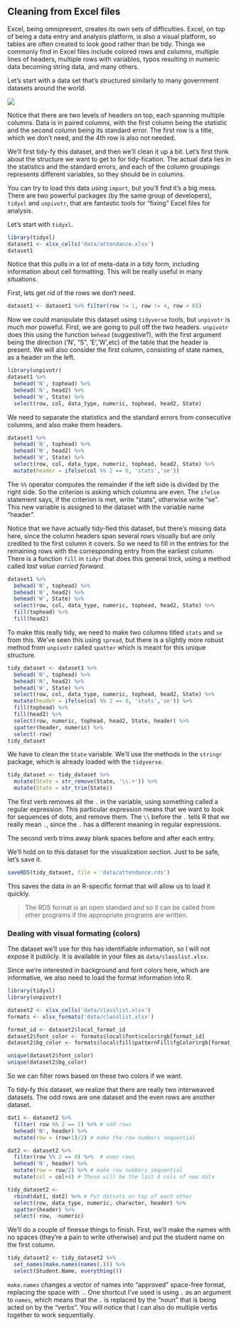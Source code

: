 ## Cleaning from Excel files

Excel, being omnipresent, creates its own sets of difficulties. Excel, on top of being a data entry and
analysis platform, is also a visual platform, so tables are often created to look good rather than be tidy. Things
we commonly find in Excel files include colored rows and columns, multiple lines of headers, multiple rows with variables, typos resulting in numeric data becoming string data, and many others.

Let's start with a data set that's structured similarly to many government datasets around
the world.

![](img/ExcelClean.png)

Notice that there are two levels of headers on top, each spanning multiple columns. 
Data is in paired columns, with the first column being the statistic and the second column
being its standard error. The first row is a title, which we don't need, and the 
4th row is also not needed. 

We'll first tidy-fy this dataset, and then we'll clean it up a bit. Let's first
think about the structure we want to get to for tidy-fication. The actual data lies in 
the statistics and the standard errors, and each of the column groupings represents different
variables, so they should be in columns. 


You can try to load this data using `import`, but you'll find it's a big mess.
There are two powerful packages (by the same group of developers), `tidyxl` and
`unpivotr`, that are fantastic tools for "fixing" Excel files for analysis.

Let's start with `tidyxl`.

```r
library(tidyxl)
dataset1 <- xlsx_cells('data/attendance.xlsx')
dataset1
```

Notice that this pulls in a lot of meta-data in a tidy form, including information
about cell formatting. This will be really useful in many situations. 

First, lets get rid of the rows we don't need.
```r
dataset1 <- dataset1 %>% filter(row != 1, row != 4, row < 65)
```

Now we could manipulate this dataset using `tidyverse` tools, but `unpivotr` is much mor poweful.
First, we are going to pull off the two headers. `unpivotr` does this using the function `behead` (suggestive?), 
with the first argument being the direction ('N', "S", 'E','W',etc) of the table that the header is present. We will 
also consider the first column, consisting of state names, as a header on the left.
```r
library(unpivotr)
dataset1 %>% 
  behead('N', tophead) %>% 
  behead('N', head2) %>% 
  behead('W', State) %>% 
  select(row, col, data_type, numeric, tophead, head2, State)
```

We need to separate the statistics and the standard errors from consecutive columns, and 
also make them headers.
```r
dataset1 %>% 
  behead('N', tophead) %>% 
  behead('N', head2) %>% 
  behead('W', State) %>% 
  select(row, col, data_type, numeric, tophead, head2, State) %>% 
  mutate(header = ifelse(col %% 2 == 0, 'stats','se'))
```

The `%%` operator computes the remainder if the left side is divided by the right side.
So the criterion is asking which columns are even. The `ifelse` statement says, 
if the criterion is met, write "stats", otherwise write "se". This new variable 
is assigned to the dataset with the variable name "header". 



Notice that we have actually tidy-fied this dataset, but there's missing data here, since
the column headers span several rows visually but are only credited to the first column it covers.
So we need to fill in the entries for the remaining rows with the corresponding entry from the earliest column.
There is a function `fill` in `tidyr` that does this general trick, using a method called _last value carried forward_. 
```r
dataset1 %>% 
  behead('N', tophead) %>% 
  behead('N', head2) %>% 
  behead('W', State) %>% 
  select(row, col, data_type, numeric, tophead, head2, State) %>% 
  fill(tophead) %>% 
  fill(head2)

```

To make this really tidy, we need to make two columns titled `stats` and `se` from this. 
We've seen this using `spread`, but there is a slightly more robust method from `unpivotr` called
`spatter` which is meant for this unique structure. 
```r
tidy_dataset <- dataset1 %>% 
  behead('N', tophead) %>% 
  behead('N', head2) %>% 
  behead('W', State) %>% 
  select(row, col, data_type, numeric, tophead, head2, State) %>% 
  mutate(header = ifelse(col %% 2 == 0, 'stats','se')) %>% 
  fill(tophead) %>% 
  fill(head2) %>% 
  select(row, numeric, tophead, head2, State, header) %>% 
  spatter(header, numeric) %>% 
  select(-row)
tidy_dataset
```

We have to clean the `State` variable. We'll use the methods in the `stringr` 
package, which is already loaded with the `tidyverse`.

```r
tidy_dataset <- tidy_dataset %>% 
  mutate(State = str_remove(State, '\\.+')) %>% 
  mutate(State = str_trim(State))
```

The first verb removes all the `.` in the variable, using something called a regular expression. 
This particular expression means that we want to look for sequences of dots, and remove them. 
The `\\` before the `.` tells R that we really mean `.`, since the `.` has a different meaning in 
regular expressions.

The second verb trims away blank spaces before and after each entry.

We'll hold on to this dataset for the visualization section. Just to be safe, let's 
save it. 

```r
saveRDS(tidy_dataset, file = 'data/attendance.rds')
```

This saves the data in an R-specific format that will allow us to load it quickly. 

> The RDS format is an open standard and so it can be called from other programs if the 
appropriate programs are written.

### Dealing with visual formating (colors) {-}

The dataset we'll use for this has identifiable information, so I will not expose 
it publicly. It is available in your files as `data/classlist.xlsx`. 

Since we're interested in background and font colors here, which are informative,
we also need to load the format information into R.

```r
library(tidyxl)
library(unpivotr)

dataset2 <- xlsx_cells('data/classlist.xlsx')
formats <- xlsx_formats('data/classlist.xlsx')

format_id <- dataset2$local_format_id
dataset2$font_color <- formats$local$font$color$rgb[format_id]
dataset2$bg_color <- formats$local$fill$patternFill$fgColor$rgb[format_id]
```

```r
unique(dataset2$font_color)
unique(dataset2$bg_color)
```

So we can filter rows based on these two colors if we want.

To tidy-fy this dataset, we realize that there are really two interweaved datasets. 
The odd rows are one dataset and the even rows are another dataset.

```r
dat1 <- dataset2 %>% 
  filter( row %% 2 == 1) %>% # odd rows
  behead('N', header) %>% 
  mutate(row = (row+1)/2) # make the row numbers sequential

dat2 <- dataset2 %>% 
  filter(row %% 2 == 0) %>%  # even rows
  behead('N', header) %>% 
  mutate(row = row/2) %>% # make row numbers sequential
  mutate(col = col+4) # These will be the last 4 cols of new data

tidy_dataset2 <- 
  rbind(dat1, dat2) %>% # Put datsets on top of each other
  select(row, data_type, numeric, character, header) %>% 
  spatter(header) %>% 
  select(-row, -numeric)
```

We'll do a couple of finesse things to finish. First, we'll make the names with 
no spaces (they're a pain to write otherwise) and put the student name on 
the first column.

```r
tidy_dataset2 <- tidy_dataset2 %>% 
  set_names(make.names(names(.))) %>% 
  select(Student.Name, everything())
```

`make.names` changes a vector of names into "approved" space-free format, replacing
the space with `.`. One shortcut I've used is using `.` as an argument to `names`, which
means that the `.` is replaced by the "noun" that is being acted on by the "verbs". You will 
notice that I can also do multiple verbs together to work sequentially. 



